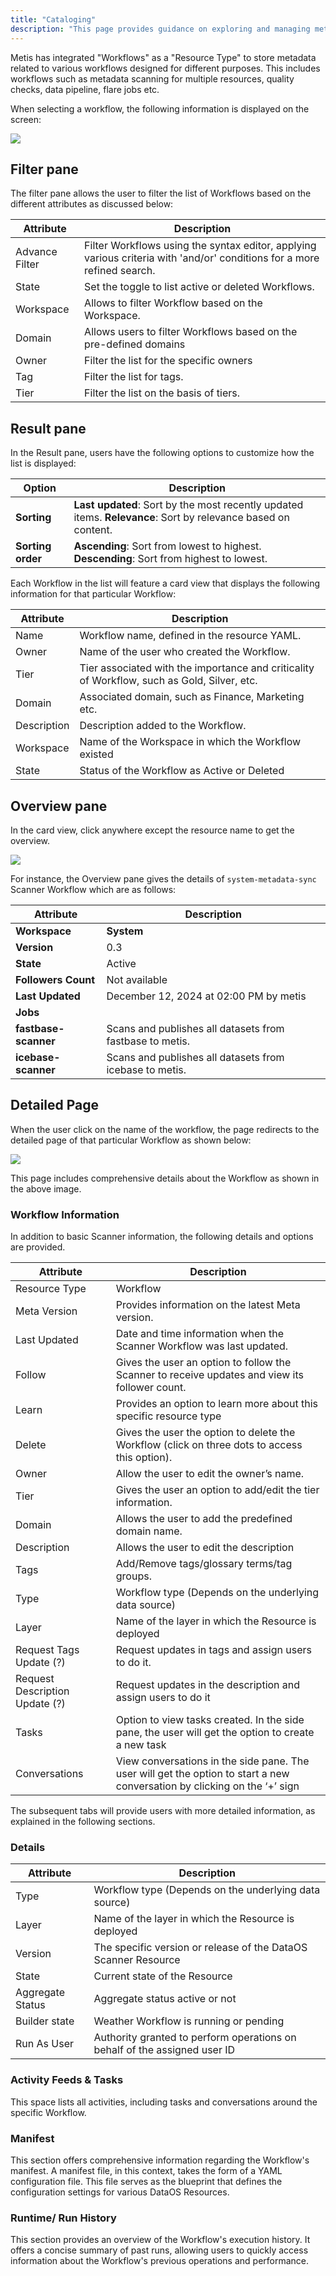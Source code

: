 ```yaml
---
title: "Cataloging"
description: "This page provides guidance on exploring and managing metadata for Scanner Stack in the Metis UI."
---
```


Metis has integrated "Workflows" as a "Resource Type" to store metadata related to various workflows designed for different purposes. This includes workflows such as metadata scanning for multiple resources, quality checks, data pipeline, flare jobs etc.

When selecting a workflow, the following information is displayed on the screen:

![](/01-catalogin-scanner.png)

## Filter pane

The filter pane allows the user to filter the list of Workflows based on the different attributes as discussed below:

| Attribute      | Description                                                                                                             |
| -------------- | ----------------------------------------------------------------------------------------------------------------------- |
| Advance Filter | Filter Workflows using the syntax editor, applying various criteria with 'and/or' conditions for a more refined search. |
| State          | Set the toggle to list active or deleted Workflows.                                                                     |
| Workspace      | Allows to filter Workflow based on the Workspace.                                                                       |
| Domain         | Allows users to filter Workflows based on the pre-defined domains                                                       |
| Owner          | Filter the list for the specific owners                                                                                 |
| Tag            | Filter the list for tags.                                                                                               |
| Tier           | Filter the list on the basis of tiers.                                                                                  |

## Result pane

In the Result pane, users have the following options to customize how the list is displayed:

| Option            | Description                                                                                                   |
| ----------------- | ------------------------------------------------------------------------------------------------------------- |
| **Sorting**       | **Last updated**: Sort by the most recently updated items. **Relevance**: Sort by relevance based on content. |
| **Sorting order** | **Ascending**: Sort from lowest to highest. **Descending**: Sort from highest to lowest.                      |

Each Workflow in the list will feature a card view that displays the following information for that particular Workflow:

| Attribute   | Description                                                                                 |
| ----------- | ------------------------------------------------------------------------------------------- |
| Name        | Workflow name, defined in the resource YAML.                                                |
| Owner       | Name of the user who created the Workflow.                                                  |
| Tier        | Tier associated with the importance and criticality of Workflow, such as Gold, Silver, etc. |
| Domain      | Associated domain, such as Finance, Marketing etc.                                          |
| Description | Description added to the Workflow.                                                          |
| Workspace   | Name of the Workspace in which the Workflow existed                                         |
| State       | Status of the Workflow as Active or Deleted                                                 |

## Overview pane

In the card view, click anywhere except the resource name to get the overview.

![](/02-catalogin-scanner.png)

For instance, the Overview pane gives the details of `system-metadata-sync` Scanner Workflow which are as follows:&#x20;

| Attribute            | Description                                              |
| -------------------- | -------------------------------------------------------- |
| **Workspace**        | **System**                                               |
| **Version**          | 0.3                                                      |
| **State**            | Active                                                   |
| **Followers Count**  | Not available                                            |
| **Last Updated**     | December 12, 2024 at 02:00 PM by metis                   |
| **Jobs**             |                                                          |
| **fastbase-scanner** | Scans and publishes all datasets from fastbase to metis. |
| **icebase-scanner**  | Scans and publishes all datasets from icebase to metis.  |

## Detailed Page

When the user click on the name of the workflow, the page redirects to the detailed page of that particular Workflow as shown below:

![](/03-catalogin-scanner.png)

This page includes comprehensive details about the Workflow as shown in the above image.

### Workflow Information

In addition to basic Scanner information, the following details and options are provided.

| Attribute                      | Description                                                                                                               |
| ------------------------------ | ------------------------------------------------------------------------------------------------------------------------- |
| Resource Type                  | Workflow                                                                                                                  |
| Meta Version                   | Provides information on the latest Meta version.                                                                          |
| Last Updated                   | Date and time information when the Scanner Workflow was last updated.                                                     |
| Follow                         | Gives the user an option to follow the Scanner to receive updates and view its follower count.                            |
| Learn                          | Provides an option to learn more about this specific resource type                                                        |
| Delete                         | Gives the user the option to delete the Workflow (click on three dots to access this option).                             |
| Owner                          | Allow the user to edit the owner’s name.                                                                                  |
| Tier                           | Gives the user an option to add/edit the tier information.                                                                |
| Domain                         | Allows the user to add the predefined domain name.                                                                        |
| Description                    | Allows the user to edit the description                                                                                   |
| Tags                           | Add/Remove tags/glossary terms/tag groups.                                                                                |
| Type                           | Workflow type (Depends on the underlying data source)                                                                     |
| Layer                          | Name of the layer in which the Resource is deployed                                                                       |
| Request Tags Update (?)        | Request updates in tags and assign users to do it.                                                                        |
| Request Description Update (?) | Request updates in the description and assign users to do it                                                              |
| Tasks                          | Option to view tasks created. In the side pane, the user will get the option to create a new task                         |
| Conversations                  | View conversations in the side pane. The user will get the option to start a new conversation by clicking on the ‘+’ sign |

The subsequent tabs will provide users with more detailed information, as explained in the following sections.

### Details

| Attribute        | Description                                                               |
| ---------------- | ------------------------------------------------------------------------- |
| Type             | Workflow type (Depends on the underlying data source)                     |
| Layer            | Name of the layer in which the Resource is deployed                       |
| Version          | The specific version or release of the DataOS Scanner Resource            |
| State            | Current state of the Resource                                             |
| Aggregate Status | Aggregate status active or not                                            |
| Builder state    | Weather Workflow is running or pending                                    |
| Run As User      | Authority granted to perform operations on behalf of the assigned user ID |

### Activity Feeds & Tasks

This space lists all activities, including tasks and conversations around the specific Workflow.

### Manifest

This section offers comprehensive information regarding the Workflow's manifest. A manifest file, in this context, takes the form of a YAML configuration file. This file serves as the blueprint that defines the configuration settings for various DataOS Resources.

### Runtime/ Run History

This section provides an overview of the Workflow's execution history. It offers a concise summary of past runs, allowing users to quickly access information about the Workflow's previous operations and performance.&#x20;